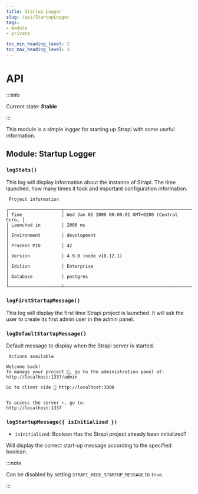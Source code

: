 ```yaml
---
title: Startup Logger
slug: /api/StartupLogger
tags:
- module
- private

toc_min_heading_level: 2
toc_max_heading_level: 3
---
```


# API

:::info

Current state: **Stable**

:::

This module is a simple logger for starting up Strapi with some useful information.

## Module: Startup Logger

### `logStats()`

This log will display information about the instance of Strapi. The time launched, how many times it took and important configuration information.

```
 Project information

┌────────────────────┬──────────────────────────────────────────────────┐
│ Time               │ Wed Jan 01 2000 00:00:01 GMT+0200 (Central Euro… │
│ Launched in        │ 2000 ms                                          │
│ Environment        │ development                                      │
│ Process PID        │ 42                                               │
│ Version            │ 4.9.0 (node v18.12.1)                            │
│ Edition            │ Enterprise                                       │
│ Database           │ postgres                                         │
└────────────────────┴──────────────────────────────────────────────────┘
```

### `logFirstStartupMessage()`

This log will display the first time Strapi project is launched. It will ask the user to create its first admin user in the admin panel.

### `logDefaultStartupMessage()`

Default message to display when the Strapi server is started.

```
 Actions available

Welcome back!
To manage your project 🚀, go to the administration panel at:
http://localhost:1337/admin

Go to client side 🚀 http://localhost:3000


To access the server ⚡️, go to:
http://localhost:1337
```

### `logStartupMessage({ isInitialized })`

- `isInitialized`: <Type>Boolean</Type> Has the Strapi project already been initialized?

Will display the correct start-up message according to the specified boolean.

:::note

Can be disabled by setting `STRAPI_HIDE_STARTUP_MESSAGE` to `true`.

:::

